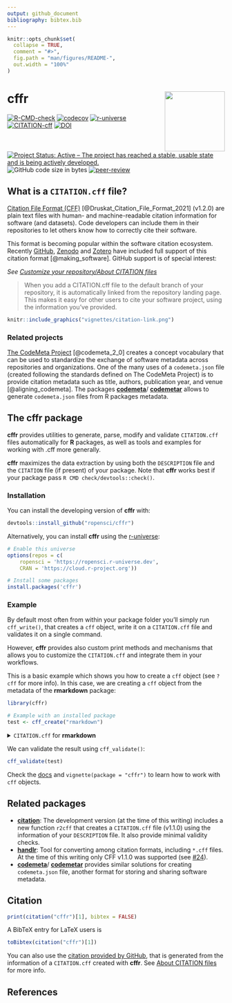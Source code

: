 ```yaml
---
output: github_document
bibliography: bibtex.bib
---
```


<!-- README.md is generated from README.Rmd. Please edit that file -->

```r
knitr::opts_chunk$set(
  collapse = TRUE,
  comment = "#>",
  fig.path = "man/figures/README-",
  out.width = "100%"
)
```

# cffr <a href='https://docs.ropensci.org/cffr/'><img src="man/figures/logo.png" align="right" height="139"/></a>

<!-- badges: start -->

[![R-CMD-check](https://github.com/ropensci/cffr/actions/workflows/check-full.yaml/badge.svg)](https://github.com/ropensci/cffr/actions/workflows/check-full.yaml)
[![codecov](https://codecov.io/gh/ropensci/cffr/branch/main/graph/badge.svg?token=YRO3XL8RWK)](https://app.codecov.io/gh/ropensci/cffr)
[![r-universe](https://ropensci.r-universe.dev/badges/cffr)](https://ropensci.r-universe.dev/)
[![CITATION-cff](https://github.com/ropensci/cffr/actions/workflows/cff-validator.yml/badge.svg)](https://github.com/ropensci/cffr/actions/workflows/cff-validator.yml)
[![DOI](https://img.shields.io/badge/DOI-10.5281/zenodo.5509766-blue)](https://doi.org/10.5281/zenodo.5509766)
[![Project Status: Active – The project has reached a stable, usable state and
is being actively
developed.](https://www.repostatus.org/badges/latest/active.svg)](https://www.repostatus.org/#active)
![GitHub code size in
bytes](https://img.shields.io/github/languages/code-size/ropensci/cffr)
[![peer-review](https://badges.ropensci.org/463_status.svg)](https://github.com/ropensci/software-review/issues/463)

<!-- badges: end -->

## What is a `CITATION.cff` file?

[Citation File Format (CFF)](https://citation-file-format.github.io/)
[@Druskat_Citation_File_Format_2021] (v1.2.0) are plain text files with human-
and machine-readable citation information for software (and datasets). Code
developers can include them in their repositories to let others know how to
correctly cite their software.

This format is becoming popular within the software citation ecosystem. Recently
[GitHub](https://docs.github.com/en/repositories/managing-your-repositorys-settings-and-features/customizing-your-repository/about-citation-files),
[Zenodo](https://twitter.com/ZENODO_ORG/status/1420357001490706442) and
[Zotero](https://twitter.com/zotero/status/1420515377390530560) have included
full support of this citation format [@making_software]. GitHub support is of special interest:

*See [Customize your repository/About CITATION
files](https://docs.github.com/en/repositories/managing-your-repositorys-settings-and-features/customizing-your-repository/about-citation-files)*


> When you add a CITATION.cff file to the default branch of your repository, it is
> automatically linked from the repository landing page. This makes it easy for
> other users to cite your software project, using the information you've
> provided.

```r
knitr::include_graphics("vignettes/citation-link.png")
```

### Related projects

[The CodeMeta Project](https://codemeta.github.io/) [@codemeta_2_0] creates a
concept vocabulary that can be used to standardize the exchange of software
metadata across repositories and organizations. One of the many uses of a
`codemeta.json` file (created following the standards defined on The CodeMeta
Project) is to provide citation metadata such as title, authors, publication
year, and venue [@aligning_codemeta]. The packages
[**codemeta**](https://github.com/cboettig/codemeta)/
[**codemetar**](https://github.com/ropensci/codemetar) allows to generate
`codemeta.json` files from R packages metadata.

## The cffr package

**cffr** provides utilities to generate, parse, modify and validate
`CITATION.cff` files automatically for **R** packages, as well as tools and
examples for working with .cff more generally.

**cffr** maximizes the data extraction by using both the `DESCRIPTION` file and
the `CITATION` file (if present) of your package. Note that **cffr** works best
if your package pass `R CMD check/devtools::check()`.

### Installation

You can install the developing version of **cffr** with:

```r
devtools::install_github("ropensci/cffr")
```

Alternatively, you can install **cffr** using the
[r-universe](https://ropensci.r-universe.dev/ui#builds):

```r

# Enable this universe
options(repos = c(
    ropensci = 'https://ropensci.r-universe.dev',
    CRAN = 'https://cloud.r-project.org'))

# Install some packages
install.packages('cffr')

```

### Example

By default most often from within your package folder you'll simply run
`cff_write()`, that creates a `cff` object, write it on a `CITATION.cff` file
and validates it on a single command.

However, **cffr** provides also custom print methods and mechanisms that allows
you to customize the `CITATION.cff` and integrate them in your workflows.

This is a basic example which shows you how to create a `cff` object (see `?cff`
for more info). In this case, we are creating a `cff` object from the metadata
of the **rmarkdown** package:

```r
library(cffr)

# Example with an installed package
test <- cff_create("rmarkdown")
```

<details><summary>
<code>CITATION.cff</code> for <strong>rmarkdown</strong></summary>


```r

test
```

</details>

<p>

<p>

<p>

We can validate the result using `cff_validate()`:

```r

cff_validate(test)
```

Check the [docs](https://docs.ropensci.org/cffr/reference/index.html) and
`vignette(package = "cffr")` to learn how to work with `cff` objects.

## Related packages

-   [**citation**](https://github.com/pik-piam/citation/): The development
    version (at the time of this writing) includes a new function `r2cff` that
    creates a `CITATION.cff` file (v1.1.0) using the information of your
    `DESCRIPTION` file. It also provide minimal validity checks.
-   [**handlr**](https://github.com/ropensci/handlr): Tool for converting among
    citation formats, including `*.cff` files. At the time of this writing only
    CFF v1.1.0 was supported (see
    [\#24](https://github.com/ropensci/handlr/issues/24)).
-   [**codemeta**](https://github.com/cboettig/codemeta)/
    [**codemetar**](https://github.com/ropensci/codemetar) provides similar
    solutions for creating `codemeta.json` file, another format for storing and
    sharing software metadata.

## Citation

```r
print(citation("cffr")[1], bibtex = FALSE)
```

A BibTeX entry for LaTeX users is

```r
toBibtex(citation("cffr")[1])
```

You can also use the [citation provided by
GitHub](https://github.com/ropensci/cffr), that is generated from the
information of a `CITATION.cff` created with **cffr**. See [About CITATION
files](https://docs.github.com/en/repositories/managing-your-repositorys-settings-and-features/customizing-your-repository/about-citation-files)
for more info.

## References

